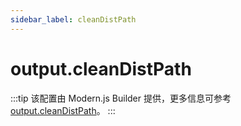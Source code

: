 ```yaml
---
sidebar_label: cleanDistPath
---
```


# output.cleanDistPath

:::tip
该配置由 Modern.js Builder 提供，更多信息可参考 [output.cleanDistPath](https://modernjs.dev/builder/api/config-output.html#output-cleandistpath)。
:::


<Main />
